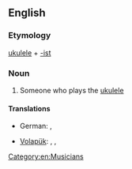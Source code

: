 ==English==

===Etymology===
[[ukulele]] + [[-ist]]

===Noun===
{{en-noun}}

# Someone who plays the [[ukulele]]

====Translations====
{{trans-top|ukulele player}}
* German: {{t|de|Ukulelespieler|m}}, {{t|de|Ukulelespielerin|f}}
{{trans-mid}}
* [[Volapük]]: {{qualifier|male or female}} {{t|vo|kuelelan}}, {{qualifier|male}} {{t|vo|hikuelelan}}, {{qualifier|female}} {{t|vo|jikuelelan}}
{{trans-bottom}}

[[Category:en:Musicians]]